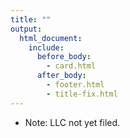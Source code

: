 ```yaml
---
title: ""
output:
  html_document:
    include:
      before_body:
        - card.html
      after_body:
        - footer.html
        - title-fix.html
---
```


 - Note: LLC not yet filed.